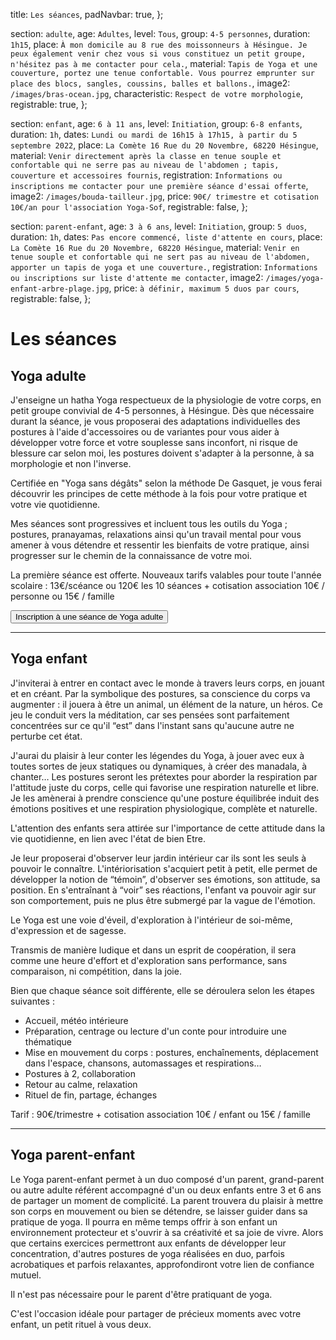 
  title: `Les séances`,
  padNavbar: true,
};

  section: `adulte`,
  age: `Adultes`,
  level: `Tous`,
  group: `4-5 personnes`,
  duration: `1h15`,
  place: `À mon domicile au 8 rue des moissonneurs à Hésingue. Je peux également venir chez vous si vous constituez un petit groupe, n'hésitez pas à me contacter pour cela.`,
  material: `Tapis de Yoga et une couverture, portez une tenue confortable. Vous pourrez emprunter sur place des blocs, sangles, coussins, balles et ballons.`,
  image2: `/images/bras-ocean.jpg`,
  characteristic: `Respect de votre morphologie`,
  registrable: true,
};

  section: `enfant`,
  age: `6 à 11 ans`,
  level: `Initiation`,
  group: `6-8 enfants`,
  duration: `1h`,
  dates: `Lundi ou mardi de 16h15 à 17h15, à partir du 5 septembre 2022`,
  place: `La Comète 16 Rue du 20 Novembre, 68220 Hésingue`,
  material: `Venir directement après la classe en tenue souple et confortable qui ne serre pas au niveau de l'abdomen ; tapis, couverture et accessoires fournis`,
  registration: `Informations ou inscriptions me contacter pour une première séance d'essai offerte`,
  image2: `/images/bouda-tailleur.jpg`,
  price: `90€/ trimestre et cotisation 10€/an pour l'association Yoga-Sof`,
  registrable: false,
};

  section: `parent-enfant`,
  age: `3 à 6 ans`,
  level: `Initiation`,
  group: `5 duos`,
  duration: `1h`,
  dates: `Pas encore commencé, liste d'attente en cours`,
  place: `La Comète 16 Rue du 20 Novembre, 68220 Hésingue`,
  material: `Venir en tenue souple et confortable qui ne sert pas au niveau de l'abdomen, apporter un tapis de yoga et une couverture.`,
  registration: `Informations ou inscriptions sur liste d'attente me contacter`,
  image2: `/images/yoga-enfant-arbre-plage.jpg`,
  price: `à définir, maximum 5 duos par cours`,
  registrable: false,
};

# Les séances

<h2 id="adulte">Yoga adulte</h2>

<PracticalInformations type={YOGA_ADULT} courseModels={props.courseModels} data={practicalInformationsAdult}>
  J'enseigne un hatha Yoga respectueux de la physiologie de votre corps, en petit groupe convivial de 4-5 personnes, à
  Hésingue. Dès que nécessaire durant la séance, je vous proposerai des adaptations individuelles des postures à l'aide
  d'accessoires ou de variantes pour vous aider à développer votre force et votre souplesse sans inconfort, ni risque de
  blessure car selon moi, les postures doivent s'adapter à la personne, à sa morphologie et non l'inverse. 
  
  Certifiée en "Yoga sans dégâts" selon la méthode De Gasquet, je vous ferai découvrir les principes de cette méthode à la fois 
  pour votre pratique et votre vie quotidienne.

  Mes séances sont progressives et incluent tous les outils du Yoga ; postures, pranayamas, relaxations ainsi qu'un
  travail mental pour vous amener à vous détendre et ressentir les bienfaits de votre pratique, ainsi progresser sur le
  chemin de la connaissance de votre moi.

  La première séance est offerte.
  Nouveaux tarifs valables pour toute l'année scolaire : 13€/scéance ou 120€ les 10 séances + cotisation association 10€ / personne ou 15€ / famille 
</PracticalInformations>

<div className="text-center">
  <Link href="/inscription" passHref>
    <Button variant="success" className="mt-3"><BsPencilSquare className="icon me-2 mx-2" />Inscription à une séance de Yoga adulte</Button>
  </Link>
</div>

<hr />

<h2 id="enfant" className="mt-4">Yoga enfant</h2>

<PracticalInformations type={YOGA_CHILD} courseModels={props.courseModels} data={practicalInformationsChildren}>
  J'inviterai à entrer en contact avec le monde à travers leurs corps, en jouant et en créant. Par la symbolique des
  postures, sa conscience du corps va augmenter : il jouera à être un animal, un élément de la nature, un héros. Ce jeu
  le conduit vers la méditation, car ses pensées sont parfaitement concentrées sur ce qu'il “est” dans l'instant sans
  qu'aucune autre ne perturbe cet état.

  J'aurai du plaisir à leur conter les légendes du Yoga, à jouer avec eux à toutes sortes de jeux statiques ou
  dynamiques, à créer des manadala, à chanter… Les postures seront les prétextes pour aborder la respiration par
  l'attitude juste du corps, celle qui favorise une respiration naturelle et libre. Je les amènerai à prendre conscience
  qu'une posture équilibrée induit des émotions positives et une respiration physiologique, complète et naturelle.

  L'attention des enfants sera attirée sur l'importance de cette attitude dans la vie quotidienne, en lien avec l'état
  de bien Etre.

  Je leur proposerai d'observer leur jardin intérieur car ils sont les seuls à pouvoir le connaître. L'intériorisation
  s'acquiert petit à petit, elle permet de développer la notion de “témoin”, d'observer ses émotions, son attitude, sa
  position. En s'entraînant à “voir” ses réactions, l'enfant va pouvoir agir sur son comportement, puis ne plus être
  submergé par la vague de l'émotion.

  Le Yoga est une voie d'éveil, d'exploration à l'intérieur de soi-même, d'expression et de sagesse.

  Transmis de manière ludique et dans un esprit de coopération, il sera comme une heure d'effort et d'exploration sans
  performance, sans comparaison, ni compétition, dans la joie.

  Bien que chaque séance soit différente, elle se déroulera selon les étapes suivantes :
  * Accueil, météo intérieure
  * Préparation, centrage ou lecture d'un conte pour introduire une thématique
  * Mise en mouvement du corps : postures, enchaînements, déplacement dans l'espace, chansons, automassages et respirations…
  * Postures à 2, collaboration
  * Retour au calme, relaxation
  * Rituel de fin, partage, échanges
  
  Tarif : 90€/trimestre + cotisation association 10€ / enfant ou 15€ / famille 
</PracticalInformations>

<hr />

<h2 id="parent-enfant" className="mt-4">Yoga parent-enfant</h2>

<PracticalInformations type={YOGA_ADULT_CHILD} courseModels={props.courseModels} data={practicalInformationsParentChildren}>
  Le Yoga parent-enfant permet à un duo composé d'un parent, grand-parent ou autre adulte référent accompagné d'un ou
  deux enfants entre 3 et 6 ans de partager un moment de complicité. La parent trouvera du plaisir à mettre son corps en
  mouvement ou bien se détendre, se laisser guider dans sa pratique de yoga. Il pourra en même temps offrir à son enfant
  un environnement protecteur et s'ouvrir à sa créativité et sa joie de vivre. Alors que certains exercices permettront
  aux enfants de développer leur concentration, d'autres postures de yoga réalisées en duo, parfois acrobatiques et
  parfois relaxantes, approfondiront votre lien de confiance mutuel.

  Il n'est pas nécessaire pour le parent d'être pratiquant de yoga.

  C'est l'occasion idéale pour partager de précieux moments avec votre enfant, un petit rituel à vous deux.
</PracticalInformations>

